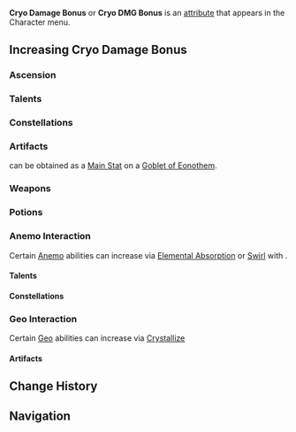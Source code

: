 {{DISPLAYTITLE:Cryo Damage Bonus}}
{{DamageBonusTabs}}
{{See also|Cryo|Cryo Resistance}}
{{Terminology Infobox
|title        = Cryo Damage Bonus
|type         = Attributes
}}
'''Cryo Damage Bonus''' or '''Cryo DMG Bonus''' is an [[attribute]] that appears in the Character menu.

==Increasing Cryo Damage Bonus==
===Ascension===
{{Characters by Ascension Stat Table|Cryo DMG Bonus}}

===Talents===
{{Talents by Category Table|Cryo DMG Bonus Talents}}

===Constellations===
{{Constellations by Category Table|Cryo DMG Bonus Constellations}}

===Artifacts===
{{Color|Cryo Damage Bonus}} can be obtained as a [[Artifacts/Stats|Main Stat]] on a {{Icon|customfile=Icon Goblet of Eonothem.png|size=30}}[[Goblet of Eonothem]].

{{Artifacts by Category Table|Cryo DMG Bonus Artifacts}}

===Weapons===
{{Weapons by Category Table|Elemental DMG Bonus Passive Weapons}}
===Potions===
{{Food by Category Table|Cryo DMG Bonus Dishes}}

===Anemo Interaction===
Certain [[Anemo]] abilities can increase {{Color|Cryo Damage Bonus}} via [[Elemental Absorption]] or [[Swirl]] with {{Cryo}}.

====Talents====
{{Talents by Category Table|Anemo Interaction Dependent DMG Bonus Talents}}

====Constellations====
{{Constellations by Category Table|Anemo Interaction Dependent DMG Bonus Constellations}}

===Geo Interaction===
Certain [[Geo]] abilities can increase {{Color|Cryo Damage Bonus}} via [[Crystallize]]
====Artifacts====
{{Artifacts by Category Table|Geo Interaction Dependent DMG Bonus Artifacts}}

==Change History==
{{Change History|1.0}}

==Navigation==
{{Attribute Navbox}}